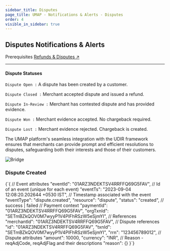 ```yaml
---
sidebar_title: Disputes
page_title: UMAP - Notifications & Alerts - Disputes
order: 4
visible_in_sidebar: true
---
```


## Disputes Notifications & Alerts

<Card padding="nano" shape="rounded" marginBottom="micro" marginTop="micro">
    <Text size="medium" marginBottom="nano" paddingRight="medium" weight="600">
        Prerequisites
    </Text>
    <a href="/payments/umap/refunds-disputes">Refunds & Disputes ↗</a>
</Card>

<hr class="primary" />

#### Dispute Statuses

`Dispute Open :` A dispute has been created by a customer.

`Dispute Closed :` Merchant accepted dispute and issued a refund.

`Dispute In-Review :` Merchant has contested dispute and has provided evidence.

`Dispute Won :` Merchant evidence accepted. No chargeback required.

`Dispute Lost :` Merchant evidence rejected. Chargeback is created.

The UMAP platform's seamless integration with the UDIR framework ensures that merchants can provide prompt and efficient resolutions to disputes, safeguarding both their interests and those of their customers.

<img
    src="https://storage.googleapis.com/strapi-assets/latest/dispute-statuses/dispute-statuses.png"
    alt="Bridge"
/>

### Dispute Created

<CodeBlockWithCopy language="json">
    {`{
   // Event attributes
   "eventId": "01ARZ3NDEKTSV4RRFFQ69G5FAV", // Id of an event (unique for each event)
   "eventTs": "2023-09-04 12:08:20.202644 +0530 IST", // Timestamp associated with the event
   "eventType": "dispute.created",
   "resource": "dispute",
   "status": "created", // success | failed
   // Payment context
   "paymentId": "01ARZ3NDEKTSV4RRFFQ69G5FAV",
   "orgTxnId": "SETmBZkQOV0M7wyyP1V4PIFhRSzW5eSjmYI",
   // References
   "merchantId": "01ARZ3NDEKTSV4RRFFQ69G5FAV",
   // Dispute references
   "id": "01ARZ3NDEKTSV4RRFFQ69G5FAV",
   "txnId": "SETmBZkQOV0M7wyyP1V4PIFhRSzW5eSjmYI",
   "rrn": "123456789012",
   // Dispute attributes
   "amount": 10000,
   "currency": "INR",
   // Reason - reqAdjCode, reqAdjFlag and their descriptions
   "reason": {}
}`}
</CodeBlockWithCopy>
